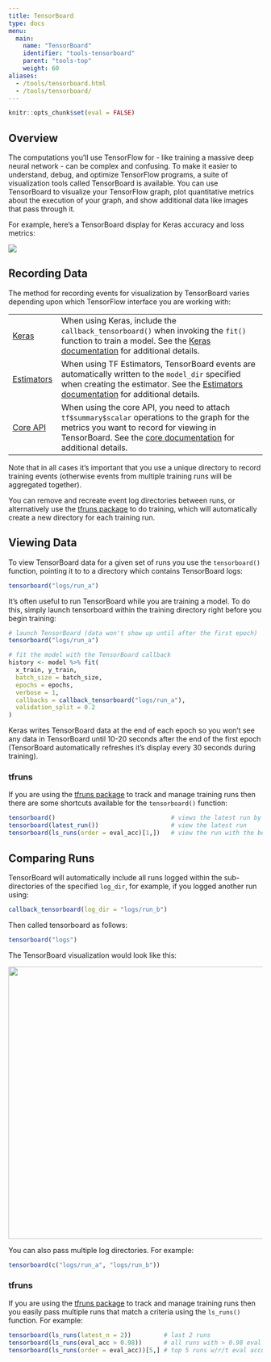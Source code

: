 ```yaml
---
title: TensorBoard
type: docs
menu:
  main:
    name: "TensorBoard"
    identifier: "tools-tensorboard"
    parent: "tools-top"
    weight: 60
aliases:
  - /tools/tensorboard.html
  - /tools/tensorboard/
---
```


```r
knitr::opts_chunk$set(eval = FALSE)
```

## Overview

The computations you’ll use TensorFlow for - like training a massive deep neural network - can be complex and confusing. To make it easier to understand, debug, and optimize TensorFlow programs, a suite of visualization tools called TensorBoard is available. You can use TensorBoard to visualize your TensorFlow graph, plot quantitative metrics about the execution of your graph, and show additional data like images that pass through it. 

For example, here’s a TensorBoard display for Keras accuracy and loss metrics:

![](../tensorboard.png){.screenshot}

## Recording Data

The method for recording events for visualization by TensorBoard varies depending upon which TensorFlow interface you are working with:

|  |  |
|---------------|---------------------------------------------------------------|
| [Keras](../keras/index.html)  | When using Keras, include the `callback_tensorboard()` when invoking the `fit()` function to train a model. See the [Keras documentation](http://127.0.0.1:4321/keras/articles/training_visualization.html#recording-data) for additional details. |
| [Estimators](../tfestimators/index.html)  | When using TF Estimators, TensorBoard events are automatically written to the `model_dir` specified when creating the estimator. See the [Estimators documentation](http://127.0.0.1:4321/tfestimators/articles/tensorboard.html) for additional details. |
| [Core API](training_flags.html) | When using the core API, you need to attach `tf$summary$scalar` operations to the graph for the metrics you want to record for viewing in TensorBoard. See the [core documentation](http://127.0.0.1:4321/tensorflow/articles/howto_summaries_and_tensorboard.html) for additional details. |

Note that in all cases it's important that you use a unique directory to record training events (otherwise events from multiple training runs will be aggregated together). 

You can remove and recreate event log directories between runs, or alternatively use the [tfruns package](tfruns/articles/overview.html) to do training, which will automatically create a new directory for each training run.

## Viewing Data

To view TensorBoard data for a given set of runs you use the `tensorboard()` function, pointing it to to a directory which contains TensorBoard logs:

```r
tensorboard("logs/run_a")
```

It's often useful to run TensorBoard while you are training a model. To do this, simply launch tensorboard within the training directory right before you begin training:

```r
# launch TensorBoard (data won't show up until after the first epoch)
tensorboard("logs/run_a")

# fit the model with the TensorBoard callback
history <- model %>% fit(
  x_train, y_train,
  batch_size = batch_size,
  epochs = epochs,
  verbose = 1,
  callbacks = callback_tensorboard("logs/run_a"),
  validation_split = 0.2
)
```    

Keras writes TensorBoard data at the end of each epoch so you won't see any data in TensorBoard until 10-20 seconds after the end of the first epoch (TensorBoard automatically refreshes it's display every 30 seconds during training). 


### tfruns

If you are using the [tfruns package](tfruns/articles/overview.html) to track and manage training runs then there are some shortcuts available for the `tensorboard()` function:

```r
tensorboard()                                # views the latest run by default
tensorboard(latest_run())                    # view the latest run
tensorboard(ls_runs(order = eval_acc)[1,])   # view the run with the best eval_acc

```


## Comparing Runs

TensorBoard will automatically include all runs logged within the sub-directories of the specified `log_dir`, for example, if you logged another run using:

```r
callback_tensorboard(log_dir = "logs/run_b")
```

Then called tensorboard as follows:

```r
tensorboard("logs")
```

The TensorBoard visualization would look like this:

![](../tensorboard_compare.png){width=700 height=540 .screenshot}

You can also pass multiple log directories. For example:

```r
tensorboard(c("logs/run_a", "logs/run_b"))
```

### tfruns

If you are using the [tfruns package](tfruns/articles/overview.html) to track and manage training runs then you easily pass multiple runs that match a criteria using the `ls_runs()` function. For example:

```r
tensorboard(ls_runs(latest_n = 2))         # last 2 runs
tensorboard(ls_runs(eval_acc > 0.98))      # all runs with > 0.98 eval accuracy
tensorboard(ls_runs(order = eval_acc))[5,] # top 5 runs w/r/t eval accuracy
```

